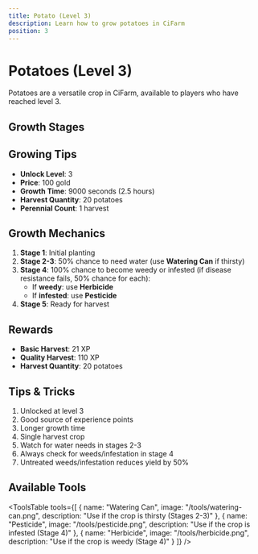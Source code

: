 ```yaml
---
title: Potato (Level 3)
description: Learn how to grow potatoes in CiFarm
position: 3
---
```



# Potatoes (Level 3)

Potatoes are a versatile crop in CiFarm, available to players who have reached level 3.

## Growth Stages

<GrowthStages type="crop" name="potato" stages={5} />

## Growing Tips

- **Unlock Level**: 3
- **Price**: 100 gold
- **Growth Time**: 9000 seconds (2.5 hours)
- **Harvest Quantity**: 20 potatoes
- **Perennial Count**: 1 harvest

## Growth Mechanics

1. **Stage 1**: Initial planting
2. **Stage 2-3**: 50% chance to need water (use **Watering Can** if thirsty)
3. **Stage 4**: 100% chance to become weedy or infested (if disease resistance fails, 50% chance for each):
   - If **weedy**: use **Herbicide**
   - If **infested**: use **Pesticide**
4. **Stage 5**: Ready for harvest

## Rewards

- **Basic Harvest**: 21 XP
- **Quality Harvest**: 110 XP
- **Harvest Quantity**: 20 potatoes

## Tips & Tricks

1. Unlocked at level 3
2. Good source of experience points
3. Longer growth time
4. Single harvest crop
5. Watch for water needs in stages 2-3
6. Always check for weeds/infestation in stage 4
7. Untreated weeds/infestation reduces yield by 50%

## Available Tools

<ToolsTable 
  tools={[
    {
      name: "Watering Can",
      image: "/tools/watering-can.png",
      description: "Use if the crop is thirsty (Stages 2-3)"
    },
    {
      name: "Pesticide",
      image: "/tools/pesticide.png",
      description: "Use if the crop is infested (Stage 4)"
    },
    {
      name: "Herbicide",
      image: "/tools/herbicide.png",
      description: "Use if the crop is weedy (Stage 4)"
    }
  ]} 
/> 